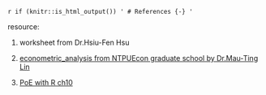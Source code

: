 `r if (knitr::is_html_output()) '
# References {-}
'`

resource:

1. worksheet from Dr.Hsiu-Fen Hsu

2. [econometric_analysis from NTPUEcon graduate school by Dr.Mau-Ting  Lin](https://bookdown.org/tpemartin/econometric_analysis/)

3. [PoE with R ch10](https://bookdown.org/ccolonescu/RPoE4/random-regressors.html)

